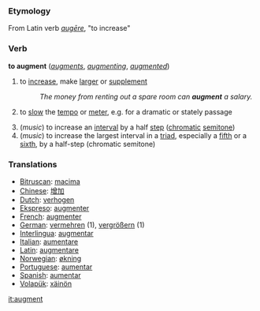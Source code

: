 ===Etymology===
From Latin verb ''[[augēre]]'', "to increase"

===Verb===
'''to augment''' (''[[augments]]'', ''[[augmenting]]'', ''[[augmented]]'')

# to [[increase]], make [[large]]r or [[supplement]]
#:''The money from renting out a spare room can '''augment''' a salary.''
#{{music}} to [[slow]] the [[tempo]] or [[meter]], e.g. for a dramatic or stately passage
#(''music'') to increase an [[interval]] by a half [[step]] ([[chromatic]] [[semitone]])
#(''music'') to increase the largest interval in a [[triad]], especially a [[fifth]] or a [[sixth]], by a half-step (chromatic semitone)

=== Translations ===
*[[Bitruscan]]: [[macima]]
*[[Chinese]]: [[增加]]
*[[Dutch]]: [[verhogen]]
*[[Ekspreso]]: [[augmenter]]
*[[French]]: [[augmenter]] 
*[[German]]: [[vermehren]] (1), [[vergrößern]] (1)
*[[Interlingua]]: [[augmentar]] 
*[[Italian]]: [[aumentare]] 
*[[Latin]]: [[augmentare]]
*[[Norwegian]]: [[økning]]
*[[Portuguese]]: [[aumentar]] 
*[[Spanish]]: [[aumentar]] 
*[[Volapük]]: [[xäinön]]

[[it:augment]]